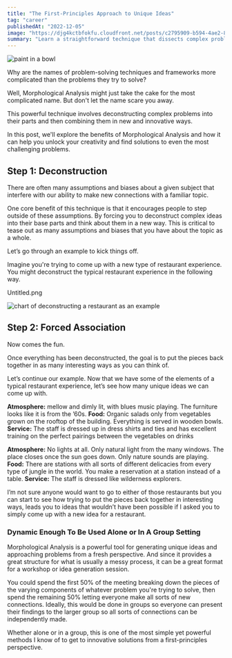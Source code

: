 ```yaml
---
title: "The First-Principles Approach to Unique Ideas"
tag: "career"
publishedAt: "2022-12-05"
image: "https://djg4kctbfokfu.cloudfront.net/posts/c2795909-b594-4ae2-8b1c-cf713a7dfc4c-scaled.jpeg"
summary: "Learn a straightforward technique that dissects complex problems into manageable components and reassembles them in innovative ways. This method will revolutionize your problem-solving skills and be a great workshop idea for teams."
---
```


<Image
  src="https://djg4kctbfokfu.cloudfront.net/posts/c2795909-b594-4ae2-8b1c-cf713a7dfc4c-scaled.jpeg"
  alt="paint in a bowl"
/>

Why are the names of problem-solving techniques and frameworks more complicated than the problems they try to solve?

Well, Morphological Analysis might just take the cake for the most complicated name. But don't let the name scare you away.

This powerful technique involves deconstructing complex problems into their parts and then combining them in new and innovative ways.

In this post, we'll explore the benefits of Morphological Analysis and how it can help you unlock your creativity and find solutions to even the most challenging problems.

## Step 1: Deconstruction

There are often many assumptions and biases about a given subject that interfere with our ability to make new connections with a familiar topic.

One core benefit of this technique is that it encourages people to step outside of these assumptions. By forcing you to deconstruct complex ideas into their base parts and think about them in a new way. This is critical to tease out as many assumptions and biases that you have about the topic as a whole.

Let’s go through an example to kick things off.

Imagine you're trying to come up with a new type of restaurant experience. You might deconstruct the typical restaurant experience in the following way.

Untitled.png

<Image
  src="https://cdn.sanity.io/images/ch8y490c/production/9406e816bd028b1f35f55975ce8ff71827f1d2e0-2746x1448.png?rect=287,0,2172,1448&w=600&h=400&fit=fillmax&dpr=2"
  alt="chart of deconstructing a restaurant as an example"
/>

## Step 2: Forced Association

Now comes the fun.

Once everything has been deconstructed, the goal is to put the pieces back together in as many interesting ways as you can think of.

Let’s continue our example. Now that we have some of the elements of a typical restaurant experience, let’s see how many unique ideas we can come up with.

**Atmosphere:** mellow and dimly lit, with blues music playing. The furniture looks like it is from the ’60s. **Food:** Organic salads only from vegetables grown on the rooftop of the building. Everything is served in wooden bowls. **Service:** The staff is dressed up in dress shirts and ties and has excellent training on the perfect pairings between the vegetables on drinks

**Atmosphere:** No lights at all. Only natural light from the many windows. The place closes once the sun goes down. Only nature sounds are playing. **Food:** There are stations with all sorts of different delicacies from every type of jungle in the world. You make a reservation at a station instead of a table. **Service:** The staff is dressed like wilderness explorers.

I’m not sure anyone would want to go to either of those restaurants but you can start to see how trying to put the pieces back together in interesting ways, leads you to ideas that wouldn’t have been possible if I asked you to simply come up with a new idea for a restaurant.

### Dynamic Enough To Be Used Alone or In A Group Setting

Morphological Analysis is a powerful tool for generating unique ideas and approaching problems from a fresh perspective. And since it provides a great structure for what is usually a messy process, it can be a great format for a workshop or idea generation session.

You could spend the first 50% of the meeting breaking down the pieces of the varying components of whatever problem you're trying to solve, then spend the remaining 50% letting everyone make all sorts of new connections. Ideally, this would be done in groups so everyone can present their findings to the larger group so all sorts of connections can be independently made.

Whether alone or in a group, this is one of the most simple yet powerful methods I know of to get to innovative solutions from a first-principles perspective.
